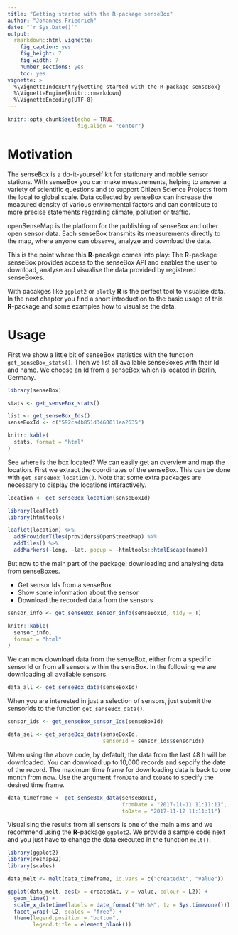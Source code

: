 ```yaml
---
title: "Getting started with the R-package senseBox"
author: "Johannes Friedrich"
date: "`r Sys.Date()`"
output: 
  rmarkdown::html_vignette:
    fig_caption: yes
    fig_height: 7
    fig_width: 7
    number_sections: yes
    toc: yes
vignette: >
  %\VignetteIndexEntry{Getting started with the R-package senseBox}
  %\VignetteEngine{knitr::rmarkdown}
  %\VignetteEncoding{UTF-8}
---
```

```r
knitr::opts_chunk$set(echo = TRUE, 
                      fig.align = "center")
```


# Motivation

The senseBox is a do-it-yourself kit for stationary and mobile sensor stations. With senseBox you can make measurements, helping to answer a variety of scientific questions and to support Citizen Science Projects from the local to global scale. Data collected by senseBox can increase the measured density of various enviromental factors and can contribute to more precise statements regarding climate, pollution or traffic.

openSenseMap is the platform for the publishing of senseBox and other open sensor data. Each senseBox transmits its measurements directly to the map, where anyone can observe, analyze and download the data. 

This is the point where this **R**-pacakge comes into play: The **R**-package senseBox provides access to the senseBox API and enables the user to download, analyse and visualise the data provided by registered senseBoxes.

With pacakges like `ggplot2` or `plotly` **R** is the perfect tool to visualise data.
In the next chapter you find a short introduction to the basic usage of this **R**-package and some examples how to visualise the data.

# Usage

First we show a little bit of senseBox statistics with the function `get_senseBox_stats()`. Then we list all available senseBoxes with their Id and name. We choose an Id from a senseBox which is located in Berlin, Germany.

```r
library(senseBox)

stats <- get_senseBox_stats()

list <- get_senseBox_Ids()
senseBoxId <- c("592ca4b851d3460011ea2635")
```

```r
knitr::kable(
  stats, format = "html"
)
```


See where is the box located? We can easily get an overview and map the location. 
First we extract the coordinates of the senseBox. This can be done with `get_senseBox_location()`.
Note that some extra packages are necessary to display the locations interactively.

```r
location <- get_senseBox_location(senseBoxId)

library(leaflet)
library(htmltools)

leaflet(location) %>%
  addProviderTiles(providers$OpenStreetMap) %>% 
  addTiles() %>%  
  addMarkers(~long, ~lat, popup = ~htmltools::htmlEscape(name))
```

But now to the main part of the package: downloading and analysing data from senseBoxes.

* Get sensor Ids from a senseBox
* Show some information about the sensor
* Download the recorded data from the sensors



```r
sensor_info <- get_senseBox_sensor_info(senseBoxId, tidy = T)

knitr::kable(
  sensor_info,
  format = "html"
)
```


We can now download data from the senseBox, either from a specific sensorId or from all sensors within the sensBox.
In the following we are downloading all available sensors.

```r
data_all <- get_senseBox_data(senseBoxId)
```


When you are interested in just a selection of sensors, just submit the sensorIds to the function `get_senseBox_data()`.

```r
sensor_ids <- get_senseBox_sensor_Ids(senseBoxId)

data_sel <- get_senseBox_data(senseBoxId, 
                              sensorId = sensor_ids$sensorIds)
```

When using the above code, by defatult, the data from the last 48 h will be downloaded. You can donwload up to 10,000 records and sepcify the date of the record. The maximum time frame for downloading data is back to one month from now.
Use the argument `fromDate` and `toDate` to specify the desired time frame. 

```r
data_timeframe <- get_senseBox_data(senseBoxId, 
                                    fromDate = "2017-11-11 11:11:11",
                                    toDate = "2017-11-12 11:11:11")
```

Visualising the results from all sensors is one of the main aims and we recommend using the **R**-package `ggplot2`. 
We provide a sample code next and you just have to change the data executed in the function `melt()`.

```r
library(ggplot2)
library(reshape2)
library(scales)

data_melt <- melt(data_timeframe, id.vars = c("createdAt", "value"))

ggplot(data_melt, aes(x = createdAt, y = value, colour = L2)) +
  geom_line() +
  scale_x_datetime(labels = date_format("%H:%M", tz = Sys.timezone())) +
  facet_wrap(~L2, scales = "free") +
  theme(legend.position = "bottom",
        legend.title = element_blank())

```

